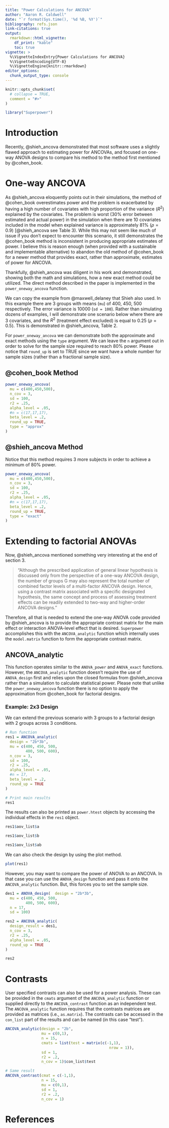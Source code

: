 ```yaml
---
title: "Power Calculations for ANCOVA"
author: "Aaron R. Caldwell"
date: "`r format(Sys.time(), '%d %B, %Y')`"
bibliography: refs.json
link-citations: true
output:
  rmarkdown::html_vignette:
    df_print: "kable"
    toc: true
vignette: >
  %\VignetteIndexEntry{Power Calculations for ANCOVA}
  %\VignetteEncoding{UTF-8}
  %\VignetteEngine{knitr::rmarkdown}
editor_options: 
  chunk_output_type: console
---
```


```r
knitr::opts_chunk$set(
  # collapse = TRUE,
  comment = "#>"
)
```

```r
library("Superpower")
```

# Introduction

Recently, @shieh_ancova demonstrated that most software uses a slightly flawed approach to estimating power for ANCOVAs, and focused on one-way ANOVA designs to compare his method to the method first mentioned by @cohen_book.

# One-way ANCOVA

As @shieh_ancova eloquently points out in their simulations, the method of @cohen_book overestimates power and the problem is exacerbated by having a high number of covariates with high proportion of the variance ($R^2$) explained by the covariates. The problem is worst (30% error between estimated and actual power) in the simulation when there are 10 covariates included in the model when explained variance is approximately 81% ($\rho = 0.9$) [@shieh_ancova see Table 3). While this may not seem like much of issue if you don't expect to encounter this scenario, it still demonstrates the @cohen_book method is inconsistent in producing appropriate estimates of power. I believe this is reason enough (when provided with a sustainable and implementable alternative) to abandon the old method of @cohen_book for a newer method that provides exact, rather than approximate, estimates of power for ANCOVA.

Thankfully, @shieh_ancova was diligent in his work and demonstrated, showing both the math and simulations, how a new exact method could be utilized. The direct method described in the paper is implemented in the `power_oneway_ancova` function.

We can copy the example from @maxwell_delaney that Shieh also used. In this example there are 3 groups with means (`mu`) of 400, 450, 500 respectively. The error variance is 10000 (`sd = 100`). Rather than simulating dozens of examples, I will demonstrate one scenario below where there are 3 covariates, and the $R^2$ (treatment effect excluded) is equal to 0.25 ($\rho = 0.5$). This is demonstrated in @shieh_ancova,  Table 2.

For `power_oneway_ancova` we can demonstrate both the approximate and exact methods using the `type` argument. We can leave the `n` argument out in order to solve for the sample size required to reach 80% power. Please notice that `round_up` is set to TRUE since we want have a whole number for sample sizes (rather than a fractional sample size).

## @cohen_book Method

```r
power_oneway_ancova(
  mu = c(400,450,500),
  n_cov = 3,
  sd = 100,
  r2 = .25,
  alpha_level = .05,
  #n = c(17,17,17),
  beta_level = .2,
  round_up = TRUE,
  type = "approx"
)
```


## @shieh_ancova Method

Notice that this method requires 3 more subjects in order to achieve a minimum of 80% power.

```r
power_oneway_ancova(
  mu = c(400,450,500),
  n_cov = 3,
  sd = 100,
  r2 = .25,
  alpha_level = .05,
  #n = c(17,17,17),
  beta_level = .2,
  round_up = TRUE,
  type = "exact"
)
```


# Extending to factorial ANOVAs

Now, @shieh_ancova mentioned something very interesting at the end of section 3.

> "Although the prescribed application of general linear hypothesis is discussed only from the perspective of a one-way ANCOVA design, the number of groups G may also represent the total number of combined factor levels of a multi-factor ANCOVA design. Hence, using a contrast matrix associated with a specific designated hypothesis, the same concept and process of assessing treatment effects can be readily extended to two-way and higher-order ANCOVA designs." 

Therefore, all that is needed to extend the one-way ANOVA code provided by @shieh_ancova is to provide the appropriate contrast matrix for the main effect or interaction ANOVA-level effect that is desired. `Superpower` accomplishes this with the `ANCOVA_analytic` function which internally uses the `model.matrix` function to form the appropriate contrast matrix.

## ANCOVA_analytic

This function operates similar to the `ANOVA_power` and `ANOVA_exact` functions. However, the `ANCOVA_analytic` function doesn't require the use of `ANOVA_design` first and relies upon the closed formulas from @shieh_ancova rather than a simulation to calculate statistical power. Please note that unlike the `power_oneway_ancova` function there is no option to apply the approximation from @cohen_book for factorial designs.

### Example: 2x3 Design

We can extend the previous scenario with 3 groups to a factorial design with 2 groups across 3 conditions. 

```r
# Run function
res1 = ANCOVA_analytic(
  design = "2b*3b",
  mu = c(400, 450, 500,
         400, 500, 600),
  n_cov = 3,
  sd = 100,
  r2 = .25,
  alpha_level = .05,
  #n = 17,
  beta_level = .2,
  round_up = TRUE
)

# Print main results
res1

```

The results can also be printed as `power.htest` objects by accessing the individual effects in the `res1` object.

```r
res1$aov_list$a

res1$aov_list$b

res1$aov_list$ab
```

We can also check the design by using the plot method.

```r
plot(res1)
```

However, you may want to compare the power of ANOVA to an ANCOVA. In that case you can use the `ANOVA_design` function and pass it onto the `ANCOVA_analytic` function. But, this forces you to set the sample size.

```r
des1 = ANOVA_design(  design = "2b*3b",
  mu = c(400, 450, 500,
         400, 500, 600),
  n = 17,
  sd = 100)

res2 = ANCOVA_analytic(
  design_result = des1,
  n_cov = 3,
  r2 = .25,
  alpha_level = .05,
  round_up = TRUE
)

res2
```


# Contrasts

User specified contrasts can also be used for a power analysis. These can be provided in the `cmats` argument of the `ANCOVA_analytic` function or supplied directly to the `ANCOVA_contrast` function as an independent test. The `ANCOVA_analytic` function requires that the contrasts matrices are provided as matrices (i.e., `as.matrix`). The contrasts can be accessed in the `con_list` part of the results and can be named (in this case "test").

```r

ANCOVA_analytic(design = "2b",
                mu = c(0,1),
                n = 15,
                cmats = list(test = matrix(c(-1,1),
                                              nrow = 1)),
                sd = 1,
                r2 = .2,
                n_cov = 1)$con_list$test

# Same result
ANCOVA_contrast(cmat = c(-1,1),
                n = 15,
                mu = c(0,1),
                sd = 1,
                r2 = .2,
                n_cov = 1)
```

# References